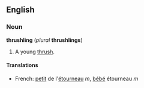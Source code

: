 ==English==
===Noun===
'''thrushling''' (''plural'' '''thrushlings''')

#A young [[thrush]].

====Translations====

*French: [[petit]] de l'[[étourneau]] ''m'', [[bébé]] étourneau ''m''